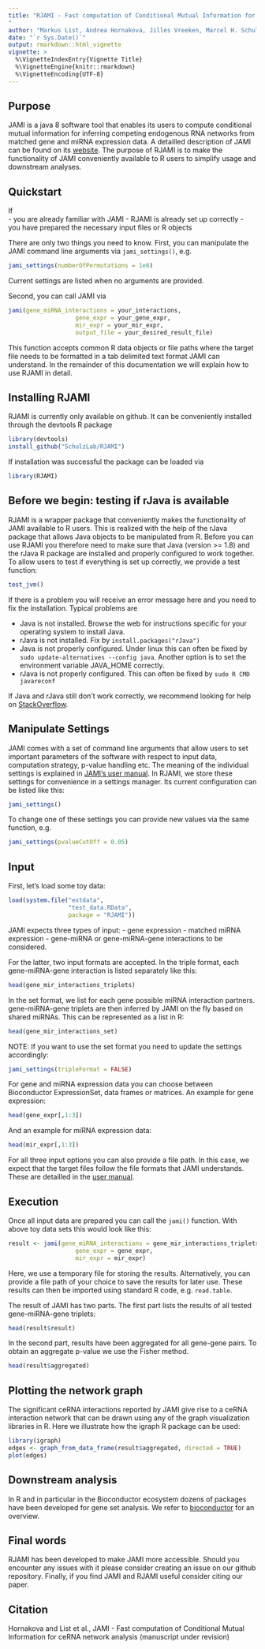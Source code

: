 ```yaml
---
title: "RJAMI - Fast computation of Conditional Mutual Information for ceRNA network analysis
"
author: "Markus List, Andrea Hornakova, Jilles Vreeken, Marcel H. Schulz"
date: "`r Sys.Date()`"
output: rmarkdown::html_vignette
vignette: >
  %\VignetteIndexEntry{Vignette Title}
  %\VignetteEngine{knitr::rmarkdown}
  %\VignetteEncoding{UTF-8}
---
```


## Purpose 

JAMI is a java 8 software tool that enables its users to compute conditional 
mutual information for inferring competing endogenous RNA networks from matched
gene and miRNA expression data. A detailled description of JAMI can be found
on its [website](http://jami.readthedocs.io/en/latest/index.html). 
The purpose of RJAMI is to make the functionality of JAMI conveniently available
to R users to simplify usage and downstream analyses. 

## Quickstart

If  
  - you are already familiar with JAMI 
  - RJAMI is already set up correctly
  - you have prepared the necessary input files or R objects

There are only two things you need to know.
First, you can manipulate the JAMI command
line arguments via ```jami_settings()```, e.g.

```r
jami_settings(numberOfPermutations = 1e6)
```

Current settings are listed when no arguments are provided.

Second, you can call JAMI via

```r
jami(gene_miRNA_interactions = your_interactions,
                   gene_expr = your_gene_expr,
                   mir_expr = your_mir_expr,
                   output_file = your_desired_result_file)

```

This function accepts common R data objects or file paths where the target file
needs to be formatted in a tab delimited text format JAMI can understand. In 
the remainder of this documentation we will explain how to use RJAMI in detail.

## Installing RJAMI

RJAMI is currently only available on github. It can be conveniently installed 
through the devtools R package

```r
library(devtools)
install_github("SchulzLab/RJAMI")
```

If installation was successful the package can be loaded via
```r
library(RJAMI)
```


## Before we begin: testing if rJava is available

RJAMI is a wrapper package that conveniently makes the functionality of JAMI available to R users.
This is realized with the help of the rJava package that allows Java objects to
be manipulated from R. Before you can use RJAMI you therefore need to 
make sure that Java (version >= 1.8) and the rJava R package are installed and 
properly configured to work together. To allow users to test if everything 
is set up correctly, we provide a test function:

```r
test_jvm()
```

If there is a problem you will receive an error message here and you need to
fix the installation. Typical problems are 

- Java is not installed. Browse the web for instructions specific for your operating system to install Java.
- rJava is not installed. Fix by ```install.packages("rJava")```
- Java is not properly configured. Under linux this can often be fixed by
```sudo update-alternatives --config java```. Another option is to set the environment variable JAVA_HOME correctly.
- rJava is not properly configured. This can often be fixed by
```sudo R CMD javareconf```

If Java and rJava still don't work correctly, we recommend looking for help on [StackOverflow](https://stackoverflow.com/search?q=rJava).

## Manipulate Settings

JAMI comes with a set of command line arguments that allow users to set 
important parameters of the software with respect to input data, 
computation strategy, p-value handling etc. The meaning of the individual 
settings is explained in 
[JAMI's user manual](http://jami.readthedocs.io/en/latest/index.html#usage).
In RJAMI, we store these settings for convenience in a settings manager. Its
current configuration can be listed like this:

```r
jami_settings()
```

To change one of these settings you can provide new values via the same function, e.g.

```r
jami_settings(pvalueCutOff = 0.05)
```

## Input

First, let's load some toy data:
```r
load(system.file("extdata",
                 "test_data.RData",
                 package = "RJAMI"))
```


JAMI expects three types of input:
- gene expression
- matched miRNA expression
- gene-miRNA or gene-miRNA-gene interactions to be considered. 

For the latter, two input formats are accepted. In the triple format, each 
gene-miRNA-gene interaction is listed separately like this:

```r
head(gene_mir_interactions_triplets)
```


In the set format, we list for each gene possible miRNA interaction
partners. gene-miRNA-gene triplets are then inferred by JAMI on the fly based on
shared miRNAs. This can be represented as a list in R:

```r
head(gene_mir_interactions_set)
```

NOTE: If you want to use the set format you need to update the settings 
accordingly:

```r
jami_settings(tripleFormat = FALSE)
```

For gene and miRNA expression data you can choose between Bioconductor 
ExpressionSet, data frames or matrices. An example for gene expression:

```r
head(gene_expr[,1:3])
```

And an example for miRNA expression data:

```r
head(mir_expr[,1:3])
```

For all three input options you can also provide a file path. In this case, we
expect that the target files follow the file formats that JAMI understands. These
are detailled in the [user manual](http://jami.readthedocs.io/en/latest/index.html#input).

## Execution

Once all input data are prepared you can call the ```jami()``` function. With 
above toy data sets this would look like this:

```r
result <- jami(gene_miRNA_interactions = gene_mir_interactions_triplets,
                   gene_expr = gene_expr,
                   mir_expr = mir_expr)

```

Here, we use a temporary file for storing the results. Alternatively, you can
provide a file path of your choice to save the results for later use. These
results can then be imported using standard R code, e.g. ```read.table```.

The result of JAMI has two parts. The first part lists the results of all tested
gene-miRNA-gene triplets:

```r
head(result$result)
```

In the second part, results have been aggregated for all gene-gene pairs. To
obtain an aggregate p-value we use the Fisher method.

```r
head(result$aggregated)
```


## Plotting the network graph

The significant ceRNA interactions reported by JAMI give rise to a ceRNA interaction network that can be drawn using any of the graph visualization libraries in R. Here we illustrate how the igraph R package can be used:

```r
library(igraph)
edges <- graph_from_data_frame(result$aggregated, directed = TRUE)
plot(edges)
```

## Downstream analysis

In R and in particular in the Bioconductor ecosystem dozens of packages have
been developed for gene set analysis. 
We refer to [bioconductor](http://bioconductor.org/) for an overview.

## Final words

RJAMI has been developed to make JAMI more accessible. Should you encounter any
issues with it please consider creating an issue on our github repository. 
Finally, if you find JAMI and RJAMI useful consider citing our paper.

## Citation

Hornakova and List et al., JAMI - Fast computation of Conditional Mutual 
Information for ceRNA network analysis
 (manuscript under revision)
